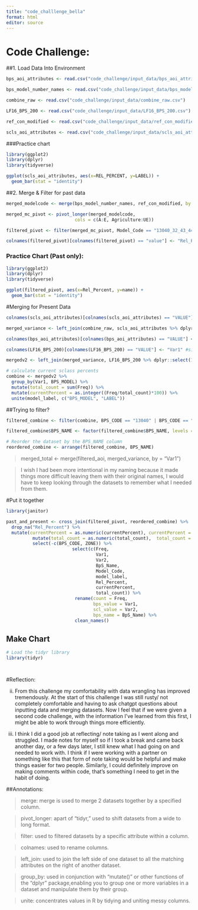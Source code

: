 ```yaml
---
title: "code_challlenge_bella"
format: html
editor: source
---
```


# Code Challenge:

##1. Load Data Into Environment

```r
bps_aoi_attributes <- read.csv("code_challenge/input_data/bps_aoi_attributes.csv")

bps_model_number_names <- read.csv("code_challenge/input_data/bps_model_number_name.csv")

combine_raw <- read.csv("code_challenge/input_data/combine_raw.csv")

LF16_BPS_200 <- read.csv("code_challenge/input_data/LF16_BPS_200.csv")

ref_con_modified <- read.csv("code_challenge/input_data/ref_con_modified.csv")

scls_aoi_attributes <- read.csv("code_challenge/input_data/scls_aoi_attributes.csv")

```

###Practice chart

```r
library(ggplot2)
library(dplyr)
library(tidyverse)

ggplot(scls_aoi_attributes, aes(x=REL_PERCENT, y=LABEL)) + 
  geom_bar(stat = "identity")
```

##2. Merge & Filter for past data
```r
merged_modelcode <- merge(bps_model_number_names, ref_con_modified, by = "Model_Code")

merged_mc_pivot <- pivot_longer(merged_modelcode,
                          cols = c(A:E, Agriculture:UE))

filtered_pivot <- filter(merged_mc_pivot, Model_Code == "13040_32_43_44_49" |  Model_Code == "15070_44" | Model_Code == "13670_32_44")

colnames(filtered_pivot)[colnames(filtered_pivot) == "value"] <- "Rel_Percent"

```

### Practice Chart (Past only):
```r
library(ggplot2)
library(dplyr)
library(tidyverse)

ggplot(filtered_pivot, aes(x=Rel_Percent, y=name)) + 
  geom_bar(stat = "identity")

```

#Merging for Present Data
```r
colnames(scls_aoi_attributes)[colnames(scls_aoi_attributes) == "VALUE"] <- "Var2"

merged_variance <- left_join(combine_raw, scls_aoi_attributes %>% dplyr::select(2, 4), by = "Var2")

colnames(bps_aoi_attributes)[colnames(bps_aoi_attributes) == "VALUE"] <- "Var1" #I think I did this because I thought it would connect merged_variance/ help in calculations but I actually don't think it will

colnames(LF16_BPS_200)[colnames(LF16_BPS_200) == "VALUE"] <- "Var1" #similarly wanted to change to Var1 to possibly filter/merge with merged_variance

mergedv2 <- left_join(merged_variance, LF16_BPS_200 %>% dplyr::select(1:5), by = "Var1")

# calculate current sclass percents
combine <- mergedv2 %>%
  group_by(Var1, BPS_MODEL) %>%
  mutate(total_count = sum(Freq)) %>%
  mutate(currentPercent = as.integer((Freq/total_count)*100)) %>%
  unite(model_label, c("BPS_MODEL", "LABEL"))

```

##Trying to filter?
```r

filtered_combine <- filter(combine, BPS_CODE == "13040" | BPS_CODE == "13670" | BPS_CODE == "15070")

filtered_combine$BPS_NAME <- factor(filtered_combine$BPS_NAME, levels = unique(filtered_combine$BPS_NAME))

# Reorder the dataset by the BPS_NAME column
reordered_combine <- arrange(filtered_combine, BPS_NAME)

```

>merged_total <- merge(filtered_aoi, merged_variance, by = "Var1")

>  I wish I had been more intentional in my naming because it made things more difficult leaving them with their original names, I would have to keep looking through the datasets to remember what I needed from them. 

#Put it together
```r
library(janitor)

past_and_present <- cross_join(filtered_pivot, reordered_combine) %>% 
  drop_na("Rel_Percent") %>% 
  mutate(currentPercent = as.numeric(currentPercent), currentPercent = ifelse(is.na(currentPercent), 0, currentPercent)) %>%
          mutate(total_count = as.numeric(total_count),  total_count = ifelse(is.na(total_count), 0, total_count)) %>%
          select(-c(BPS_CODE, ZONE)) %>%
                         select(c(Freq, 
                                  Var1, 
                                  Var2,
                                  BpS_Name,
                                  Model_Code,
                                  model_label,
                                  Rel_Percent,
                                  currentPercent,
                                  total_count)) %>%
                          rename(count = Freq,
                                 bps_value = Var1,
                                 scl_value = Var2,
                                 bps_name = BpS_Name) %>%
                          clean_names() 
```

## Make Chart
```r
# Load the tidyr library
library(tidyr)




```


#Reflection:

ii. From this challenge my comfortability with data wrangling has improved tremendously. At the start of this challenge I was still rusty/ not completely comfortable and having to ask chatgpt questions about inputting data and merging datasets. Now I feel that if we were given a second code challenge, with the information I've learned from this first, I might be able to work through things more efficiently.

iii. I think I did a good job at reflecting/ note taking as I went along and struggled. I made notes for myself so if I took a break and came back another day, or a few days later, I still knew what I had going on and needed to work with. I think if I were working with a partner on something like this that form of note taking would be helpful and make things easier for two people. Similarly, I could definitely improve on making comments within code, that's something I need to get in the habit of doing.

##Annotations:

> merge: merge is used to merge 2 datasets together by a specified column.

>pivot_longer: apart of "tidyr," used to shift datasets from a wide to long format.

>filter: used to filtered datasets by a specific attribute within a column.

>colnames: used to rename columns.

>left_join: used to join the left side of one dataset to all the matching attributes on the right of another dataset.

>group_by: used in conjunction with "mutate()" or other functions of the "dplyr" package,enabling you to group one or more variables in a dataset and manipulate them by their group.

>unite: concentrates values in R by tidying and uniting messy columns.
